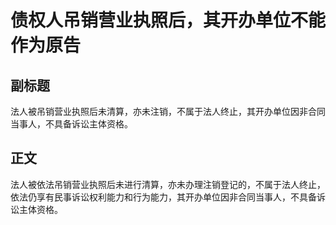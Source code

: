 # 债权人吊销营业执照后，其开办单位不能作为原告
## 副标题
法人被吊销营业执照后未清算，亦未注销，不属于法人终止，其开办单位因非合同当事人，不具备诉讼主体资格。
## 正文
法人被依法吊销营业执照后未进行清算，亦未办理注销登记的，不属于法人终止，依法仍享有民事诉讼权利能力和行为能力，其开办单位因非合同当事人，不具备诉讼主体资格。